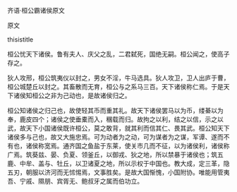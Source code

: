 


齐语·桓公霸诸侯原文

原文

thisistitle

桓公忧天下诸侯。鲁有夫人、庆父之乱，二君弑死，国绝无嗣。桓公闻之，使高子存之。

狄人攻邢，桓公筑夷仪以封之，男女不淫，牛马选具。狄人攻卫，卫人出庐于曹，桓公城楚丘以封之。其畜散而无育，桓公与之系马三百。天下诸侯称仁焉。于是天下诸侯知桓公之非为己动也，是故诸侯归之。

桓公知诸侯之归己也，故使轻其币而重其礼。故天下诸侯罢马以为币，缕綦以为奉，鹿皮四个；诸侯之使垂橐而入，稛载而归。故拘之以利，结之以信，示之以武，故天下小国诸侯既许桓公，莫之敢背，就其利而信其仁、畏其武。桓公知天下诸侯多与己也，故又大施忠焉。可为动者为之动，可为谋者为之谋，军谭、遂而不有也，诸侯称宽焉。通齐国之鱼盐于东莱，使关市几而不征，以为诸侯利，诸侯称广焉。筑葵兹、晏、负夏、领釜丘，以御戎、狄之地，所以禁暴于诸侯也；筑五鹿、中牟、盖与、牡丘，以卫诸夏之地，所以示权于中国也。教大成，定三革，隐五刃，朝服以济河而无怵惕焉，文事胜矣。是故大国惭愧，小国附协。唯能用管夷吾、宁戚、隰朋、宾胥无、鲍叔牙之属而伯功立。

